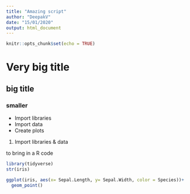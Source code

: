 ```yaml
---
title: "Amazing script"
author: "DeepakV"
date: "15/01/2020"
output: html_document
---
```


```r
knitr::opts_chunk$set(echo = TRUE)
```

# Very big title
## big title
### smaller

- Import libraries 
- Import data
- Create plots

1. Import libraries & data

to bring in a R code

```r
library(tidyverse)
str(iris)

```

```r
ggplot(iris, aes(x= Sepal.Length, y= Sepal.Width, color = Species))+
  geom_point()
```









